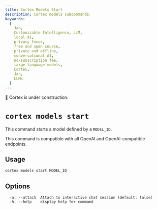 ```yaml
---
title: Cortex Models Start
description: Cortex models subcommands.
keywords:
  [
    Jan,
    Customizable Intelligence, LLM,
    local AI,
    privacy focus,
    free and open source,
    private and offline,
    conversational AI,
    no-subscription fee,
    large language models,
    Cortex,
    Jan,
    LLMs
  ]
---
```



<Callout type="warning">
🚧 Cortex is under construction.
</Callout>

# `cortex models start`

This command starts a model defined by a `MODEL_ID`.

<Callout type="info">
This command is compatible with all OpenAI and OpenAI-compatible endpoints.
</Callout>

## Usage

```bash
cortex models start MODEL_ID
```

## Options
```
  -a, --attach  Attach to interactive chat session (default: false)
  -h, --help    display help for command
```